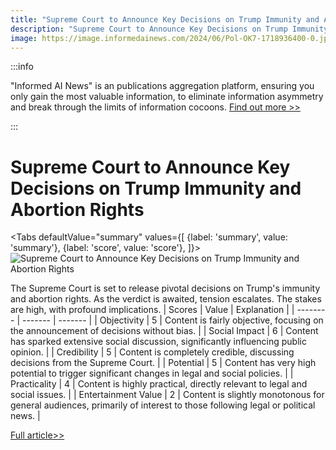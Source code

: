 ```yaml
---
title: "Supreme Court to Announce Key Decisions on Trump Immunity and Abortion Rights"
description: "Supreme Court to Announce Key Decisions on Trump Immunity and Abortion Rights"
image: https://image.informedainews.com/2024/06/Pol-OK7-1718936400-0.jpg
---
```



:::info

"Informed AI News" is an publications aggregation platform, ensuring you only gain the most valuable information, to eliminate information asymmetry and break through the limits of information cocoons.  [Find out more >>](/)

:::

# Supreme Court to Announce Key Decisions on Trump Immunity and Abortion Rights


<Tabs
	defaultValue="summary"
	values={[
	{label: 'summary', value: 'summary'},
	{label: 'score', value: 'score'},
]}>
<TabItem value="summary">
<img
  src="https://image.informedainews.com/2024/06/Pol-OK7-1718936400-0.jpg"
  alt="Supreme Court to Announce Key Decisions on Trump Immunity and Abortion Rights"
/>



The Supreme Court is set to release pivotal decisions on Trump's immunity and abortion rights. As the verdict is awaited, tension escalates. The stakes are high, with profound implications.
</TabItem>
<TabItem value="score">
	| Scores     | Value   | Explanation |
	| -------- | ------- | ------- |
	| Objectivity  | 5    | Content is fairly objective, focusing on the announcement of decisions without bias.    |
	| Social Impact | 6     | Content has sparked extensive social discussion, significantly influencing public opinion.    |
	| Credibility    | 5    | Content is completely credible, discussing decisions from the Supreme Court.    |
	| Potential    | 5    | Content has very high potential to trigger significant changes in legal and social policies.    |
	| Practicality    | 4    | Content is highly practical, directly relevant to legal and social issues.    |
	| Entertainment Value    | 2    | Content is slightly monotonous for general audiences, primarily of interest to those following legal or political news.    |
</TabItem>
</Tabs>

[Full article>>](https://www.theguardian.com/us-news/live/2024/jun/20/abortion-trump-immunity-supreme-court-ruling-biden-politics-latest-updates)
